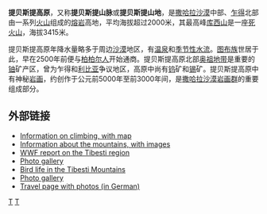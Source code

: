 '''提贝斯提高原'''，又称'''提贝斯提山脉'''或'''提贝斯提山地'''，是[[撒哈拉沙漠|撒哈拉沙漠]]中部、[[乍得|乍得]]北部由一系列[[火山|火山]]组成的[[熔岩|熔岩]]高地，平均海拔超过2000米，其最高峰[[库西山|库西山]]是一座[[死火山|死火山]]，海拔3415米。

提贝斯提高原年降水量略多于周边[[沙漠|沙漠]]地区，有[[温泉|温泉]]和[[季节性水流|季节性水流]]。[[图布族|图布族]]世居于此，早在2500年前便与[[柏柏尔人|柏柏尔人]]开始通商。提贝斯提高原北部[[奥祖地带|奥祖地带]]是重要的[[铀|铀]]矿产区，曾为乍得和[[利比亚|利比亚]]争议地区，高原中尚有[[钨|钨]]矿和[[锡|锡]]矿。提贝斯提高原中有神秘[[岩画|岩画]]，约创作于公元前5000年至前3000年间，是[[撒哈拉沙漠岩画群|撒哈拉沙漠岩画群]]的重要组成部分。

== 外部链接 ==

* [https://web.archive.org/web/20080214220335/http://www.peakware.com/areas.html?a=385 Information on climbing, with map]
* [https://web.archive.org/web/20050904140316/http://volcano.und.nodak.edu/vwdocs/volc_images/img_tibesti.html Information about the mountains, with images]
* [http://www.worldwildlife.org/wildworld/profiles/terrestrial/pa/pa1331_full.html WWF report on the Tibesti region] {{Wayback|url=http://www.worldwildlife.org/wildworld/profiles/terrestrial/pa/pa1331_full.html |date=20060615125039 }}
* [http://www.trekearth.com/gallery/Africa/Chad/North/Borkou-Ennedi-Tibesti/ Photo gallery] {{Wayback|url=http://www.trekearth.com/gallery/Africa/Chad/North/Borkou-Ennedi-Tibesti/ |date=20170929191848 }}
* [http://www.birdlife.org/datazone/sites/?action=SitHTMDetails.asp&sid=6889&m=0 Bird life in the Tibesti Mountains] {{Wayback|url=http://www.birdlife.org/datazone/sites/?action=SitHTMDetails.asp&sid=6889&m=0 |date=20070929100215 }}
* [https://web.archive.org/web/20081204143931/http://tchadmonpays.free.fr/cartes.php3 Photo gallery]
* [http://www.tlc-exped.net/R18Ber.html Travel page with photos (in German)] {{Wayback|url=http://www.tlc-exped.net/R18Ber.html |date=20200809115439 }}

{{Authority control}}
[[Category:乍得地理|T]]
[[Category:非洲高原|T]]
